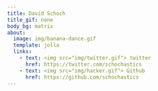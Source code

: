 ```yaml
---
title: David Schoch
title_gif: none
body_bg: matrix
about:
  image: img/banana-dance.gif
  template: jolla
  links:
    - text: <img src="img/twitter.gif"> twitter
      href: https://twitter.com/schochastics
    - text: <img src="img/hacker.gif"> Github
      href: https://github.com/schochastics
---
```

